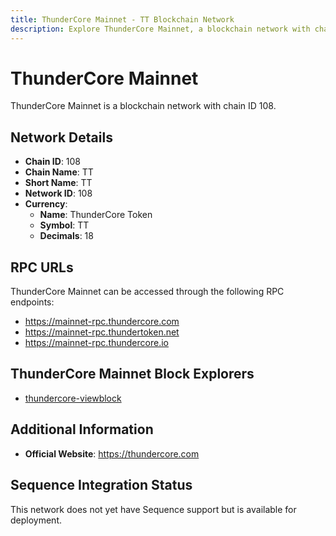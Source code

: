 ```yaml
--- 
title: ThunderCore Mainnet - TT Blockchain Network
description: Explore ThunderCore Mainnet, a blockchain network with chain ID 108. Learn about its native currency, ThunderCore Token, and how to interact with the network.
---
```


# ThunderCore Mainnet

ThunderCore Mainnet is a blockchain network with chain ID 108.

## Network Details

- **Chain ID**: 108
- **Chain Name**: TT
- **Short Name**: TT
- **Network ID**: 108
- **Currency**: 
  - **Name**: ThunderCore Token
  - **Symbol**: TT
  - **Decimals**: 18

## RPC URLs

ThunderCore Mainnet can be accessed through the following RPC endpoints:

- https://mainnet-rpc.thundercore.com
- https://mainnet-rpc.thundertoken.net
- https://mainnet-rpc.thundercore.io

## ThunderCore Mainnet Block Explorers

- [thundercore-viewblock](https://viewblock.io/thundercore)

## Additional Information

- **Official Website**: https://thundercore.com

## Sequence Integration Status

This network does not yet have Sequence support but is available for deployment.

